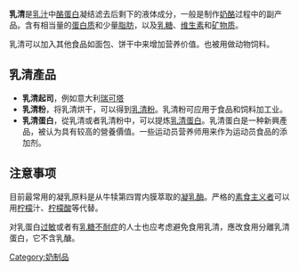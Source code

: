 '''乳清'''是[[乳|乳汁]]中[[酪蛋白|酪蛋白]]凝结滤去后剩下的液体成分，一般是制作[[奶酪|奶酪]]过程中的副产品。含有相当量的[[蛋白质|蛋白质]]和少量[[脂肪|脂肪]]，以及[[乳糖|乳糖]]、[[维生素|维生素]]和[[矿物质|矿物质]]。

乳清可以加入其他食品如面包、饼干中来增加营养价值。也被用做动物饲料。

== 乳清產品 ==
* '''乳清起司'''，例如意大利[[瑞可塔|瑞可塔]]
* '''乳清粉'''，将乳清烘干，可以得到[[乳清粉|乳清粉]]。乳清粉可应用于食品和饲料加工业。
* '''乳清蛋白'''，從乳清或者乳清粉中，可以提炼[[乳清蛋白|乳清蛋白]]。乳清蛋白是一种新興產品，被认为具有较高的營養價值。一些运动员营养师用来作为运动员食品的添加剂。

== 注意事项 ==
目前最常用的凝乳原料是从牛犊第四胃内膜萃取的[[凝乳酶|凝乳酶]]。严格的[[素食主義|素食主义者]]可以用[[柠檬|柠檬]]汁、[[柠檬酸|柠檬酸]]等代替。

对乳蛋白[[过敏|过敏]]或者有[[乳糖不耐症|乳糖不耐症]]的人士也应考虑避免食用乳清，應改食用分離乳清蛋白，它不含乳醣。

{{Food-and-drink-stub}}
{{乳}}
{{Authority control}}
[[Category:奶制品|Category:奶制品]]